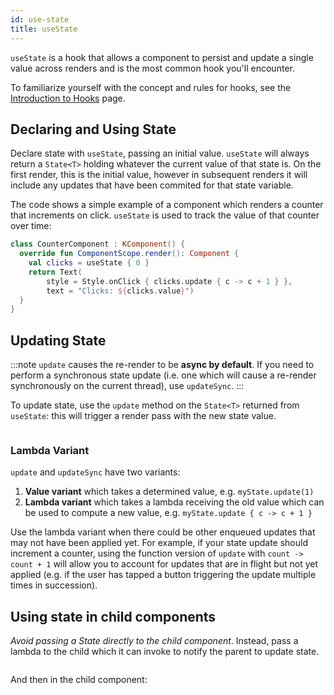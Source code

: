 ```yaml
---
id: use-state
title: useState
---
```



`useState` is a hook that allows a component to persist and update a single value across renders and is the most common hook you'll encounter.

To familiarize yourself with the concept and rules for hooks, see the [Introduction to Hooks](hooks-intro.mdx) page.

## Declaring and Using State

Declare state with `useState`, passing an initial value. `useState` will always return a `State<T>` holding whatever the current value of that state is. On the first render, this is the initial value, however in subsequent renders it will include any updates that have been commited for that state variable.

The code shows a simple example of a component which renders a counter that increments on click. `useState` is used to track the value of that counter over time:

```kotlin {3,6}
class CounterComponent : KComponent() {
  override fun ComponentScope.render(): Component {
    val clicks = useState { 0 }
    return Text(
        style = Style.onClick { clicks.update { c -> c + 1 } },
        text = "Clicks: ${clicks.value}")
  }
}
```

## Updating State

:::note
`update` causes the re-render to be **async by default**. If you need to perform a synchronous state update (i.e. one which will cause a re-render synchronously on the current thread), use `updateSync`.
:::

To update state, use the `update` method on the `State<T>` returned from `useState`: this will trigger a render pass with the new state value.

```kotlin file=sample/src/main/java/com/facebook/samples/litho/kotlin/documentation/CheckboxComponent.kt start=start_example end=end_example
```

### Lambda Variant

`update` and `updateSync` have two variants:
1. **Value variant** which takes a determined value, e.g. `myState.update(1)`
2. **Lambda variant** which takes a lambda receiving the old value which can be used to compute a new value, e.g. `myState.update { c -> c + 1 }`

Use the lambda variant when there could be other enqueued updates that may not have been applied yet. For example, if your state update should increment a counter, using the function version of `update` with `count -> count + 1` will allow you to account for updates that are in flight but not yet applied (e.g. if the user has tapped a button triggering the update multiple times in succession).

## Using state in child components

*Avoid passing a State directly to the child component*. Instead, pass a lambda to the child which it can invoke to notify the parent to update state.

```kotlin {3,5} file=sample/src/main/java/com/facebook/samples/litho/kotlin/state/StateParentChildComponent.kt start=start_example_parent end=end_example_parent
```

And then in the child component:

```kotlin {1,4} file=sample/src/main/java/com/facebook/samples/litho/kotlin/state/ChildComponent.kt start=start_example_child end=end_example_child
```
